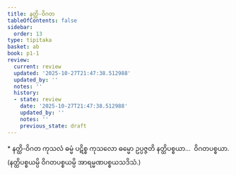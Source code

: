 ```yaml
---
title: နတ္ထိ-ဝိဂတ
tableOfContents: false
sidebar:
  order: 13
type: tipitaka
basket: ab
book: p1-1
review:
  current: review
  updated: '2025-10-27T21:47:38.512988'
  updated_by: ''
  notes: ''
  history:
  - state: review
    date: '2025-10-27T21:47:38.512988'
    updated_by: ''
    notes: ''
    previous_state: draft
---
```



<ReviewStatus review={frontmatter.review} showDetails={true} />

<HypothesisAnnotation frontmatter={frontmatter} />

<DynamicBreadcrumb />

<Paragraph type="center" book="p1-1">
* နတ္ထိ-ဝိဂတ
</Paragraph>

<Division number="19" book="p1-1" e="ch" v="36" p="300">

<Paragraph number="171" book="p1-1">
ကုသလံ ဓမ္မံ ပဋိစ္စ ကုသလော ဓမ္မော ဥပ္ပဇ္ဇတိ နတ္ထိပစ္စယာ…  ဝိဂတပစ္စယာ. (နတ္ထိပစ္စယမ္ပိ ဝိဂတပစ္စယမ္ပိ အာရမ္မဏပစ္စယသဒိသံ.)
</Paragraph>
</Division>